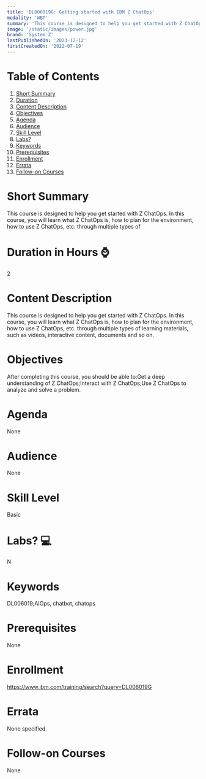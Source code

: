 ```yaml
---
title: 'DL006019G: Getting started with IBM Z ChatOps'
modality: 'WBT'
summary: 'This course is designed to help you get started with Z ChatOps. In this course, you will learn what Z ChatOps is, how to plan for the environment, how to use Z ChatOps, etc. through multiple types of'
image: '/static/images/power.jpg'
brand: 'System Z'
lastPublishedOn: '2023-12-12'
firstCreatedOn: '2022-07-19'
---
```

# Table of Contents
1.  [Short Summary](#short-summary)
2.  [Duration](#duration-in-hours-)
3.  [Content Description](#content-description)
4.  [Objectives](#objectives)
5.  [Agenda](#agenda)
6.  [Audience](#audience)
7.  [Skill Level](#skill-level)
8.  [Labs?](#labs-)
9.  [Keywords](#keywords)
10. [Prerequisites](#prerequisites)
11. [Enrollment](#enrollment)
12. [Errata](#errata)
13. [Follow-on Courses](#follow-on-courses)

# Short Summary
This course is designed to help you get started with Z ChatOps. In this course, you will learn what Z ChatOps is, how to plan for the environment, how to use Z ChatOps, etc. through multiple types of

# Duration in Hours ⌚
2

# Content Description
This course is designed to help you get started with Z ChatOps. In this course, you will learn what Z ChatOps is, how to plan for the environment, how to use Z ChatOps, etc. through multiple types of learning materials, such as videos, interactive content, documents and so on.

# Objectives
After completing this course, you should be able to:Get a deep understanding of Z ChatOps;Interact with Z ChatOps;Use Z ChatOps to analyze and solve a problem.

# Agenda
None

# Audience
None

# Skill Level
Basic

# Labs? 💻
N

# Keywords
DL006019;AIOps, chatbot, chatops

# Prerequisites
None

# Enrollment
https://www.ibm.com/training/search?query=DL006019G

# Errata
None specified.

# Follow-on Courses
None


